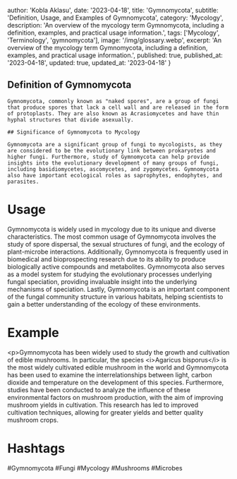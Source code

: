 
  author: 'Kobla Aklasu',
  date: '2023-04-18',
  title: 'Gymnomycota',
  subtitle: 'Definition, Usage, and Examples of Gymnomycota',
  category: 'Mycology',
  description: 'An overview of the mycology term Gymnomycota, including a definition, examples, and practical usage information.',
  tags: ['Mycology', 'Terminology', 'gymnomycota'],
  image: '/img/glossary.webp',
  excerpt: 'An overview of the mycology term Gymnomycota, including a definition, examples, and practical usage information.',
  published: true,
  published_at: '2023-04-18',
  updated: true,
  updated_at: '2023-04-18'
}




## Definition of Gymnomycota
    
    Gymnomycota, commonly known as "naked spores", are a group of fungi that produce spores that lack a cell wall and are released in the form of protoplasts. They are also known as Acrasiomycetes and have thin hyphal structures that divide asexually. 
    
    ## Significance of Gymnomycota to Mycology
    
    Gymnomycota are a significant group of fungi to mycologists, as they are considered to be the evolutionary link between prokaryotes and higher fungi. Furthermore, study of Gymnomycota can help provide insights into the evolutionary development of many groups of fungi, including basidiomycetes, ascomycetes, and zygomycetes. Gymnomycota also have important ecological roles as saprophytes, endophytes, and parasites.

# Usage

Gymnomycota is widely used in mycology due to its unique and diverse characteristics. The most common usage of Gymnomycota involves the study of spore dispersal, the sexual structures of fungi, and the ecology of plant-microbe interactions. Additionally, Gymnomycota is frequently used in biomedical and bioprospecting research due to its ability to produce biologically active compounds and metabolites. Gymnomycota also serves as a model system for studying the evolutionary processes underlying fungal speciation, providing invaluable insight into the underlying mechanisms of speciation. Lastly, Gymnomycota is an important component of the fungal community structure in various habitats, helping scientists to gain a better understanding of the ecology of these environments.

# Example

&lt;p&gt;Gymnomycota has been widely used to study the growth and cultivation of edible mushrooms. In particular, the species &lt;i&gt;Agaricus bisporus&lt;/i&gt; is the most widely cultivated edible mushroom in the world and Gymnomycota has been used to examine the interrelationships between light, carbon dioxide and temperature on the development of this species. Furthermore, studies have been conducted to analyze the influence of these environmental factors on mushroom production, with the aim of improving mushroom yields in cultivation. This research has led to improved cultivation techniques, allowing for greater yields and better quality mushroom crops.

# Hashtags

#Gymnomycota #Fungi #Mycology #Mushrooms #Microbes

